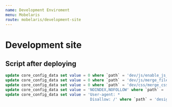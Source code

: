 ```yaml
---
name: Development Enviroment
menu: Mobelaris
route: mobelaris/development-site
---
```


# Development site

## Script after deploying

```sql
update core_config_data set value = 0 where `path` = 'dev/js/enable_js_bundling'
update core_config_data set value = 0 where `path` = 'dev/js/merge_files'
update core_config_data set value = 0 where `path` = 'dev/css/merge_css_files'
update core_config_data set value = 'NOINDEX,NOFOLLOW' where `path` = 'design/search_engine_robots/default_robots'
update core_config_data set value = 'User-agent: *
                                     Disallow: /' where `path` = 'design/search_engine_robots/custom_instructions'
```